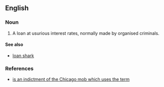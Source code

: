 ==English==

===Noun===
{{en-noun|head=[[juice]] [[loan]]}}

# {{context|slang|US}} A loan at usurious interest rates, normally made by organised criminals.

====See also====
* [[loan shark]]

===References===
* [http://www.usdoj.gov/usao/iln/indict/2005/familySecrets.pdf is an indictment of the Chicago mob which uses the term]